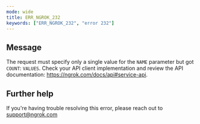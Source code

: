 ```yaml
---
mode: wide
title: ERR_NGROK_232
keywords: ["ERR_NGROK_232", "error 232"]
---
```


## Message

The request must specify only a single value for the `NAME` parameter but got `COUNT`: `VALUES`. Check your API client implementation and review the API documentation: https://ngrok.com/docs/api#service-api.

## Further help

If you're having trouble resolving this error, please reach out to [support@ngrok.com](mailto:support@ngrok.com?subject=Help%20with%20ERR_NGROK_232)
